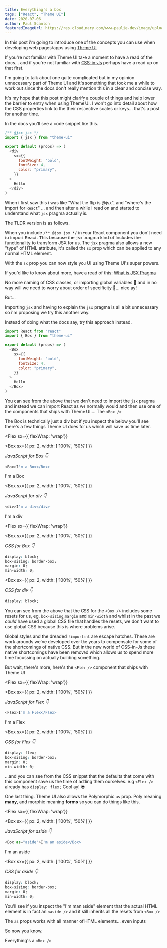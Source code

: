 ```yaml
---
title: Everything's a box
tags: ["React", "Theme UI"]
date: 2020-07-06
author: Paul Scanlon
featuredImageUrl: https://res.cloudinary.com/www-paulie-dev/image/upload/v1595915607/paulie.dev/2020/07/everythings-a-box_vrnzgx.jpg
---
```


In this post i'm going to introduce one of the concepts you can use when developing web pages/apps using [Theme UI](https://theme-ui.com/)

If you're not familiar with Theme UI take a moment to have a read of the docs... and if you're not familiar with [CSS-in-Js](https://medium.com/dailyjs/what-is-actually-css-in-js-f2f529a2757) perhaps have a read up on that first.

I'm going to talk about one quite complicated but in my opinion unnecessary part of Theme UI and it's something that took me a while to work out since the docs don't really mention this in a clear and concise way.

It's my hope that this post might clarify a couple of things and help lower the barrier to entry when using Theme UI. I won't go into detail about how the CSS properties link to the their respective scales or keys... that's a post for another time.

In the docs you'll see a code snippet like this.

```javascript
/** @jsx jsx */
import { jsx } from "theme-ui"

export default (props) => (
  <div
    sx={{
      fontWeight: "bold",
      fontSize: 4,
      color: "primary",
    }}
  >
    Hello
  </div>
)
```

When i first saw this i was like "What the flip is @jsx", and "where's the import for `React`" ... and then after a while i read on and started to understand what `jsx` pragma actually is.

The TLDR version is as follows.

When you include `/** @jsx jsx */` in your React component you don't need to import React. This because the `jsx` pragma kind of includes the functionality to transform JSX for us. The `jsx` pragma also allows a new "type" of HTML attribute, it's called the `sx` prop which can be applied to any normal HTML element.

With the `sx` prop you can now style you UI using Theme UI's super powers.

If you'd like to know about more, have a read of this: [What is JSX Pragma](https://www.gatsbyjs.org/blog/2019-08-02-what-is-jsx-pragma/)

No more naming of CSS classes, or importing global variables 🤢 and in no way will we need to worry about order of specificity 🙌... nice ay!

But...

Importing `jsx` and having to explain the `jsx` pragma is all a bit unnecessary so i'm proposing we try this another way.

Instead of doing what the docs say, try this approach instead.

```javascript
import React from "react"
import { Box } from "theme-ui"

export default (props) => (
  <Box
    sx={{
      fontWeight: "bold",
      fontSize: 4,
      color: "primary",
    }}
  >
    Hello
  </Box>
)
```

You can see from the above that we don't need to import the `jsx` pragma and instead we can import React as we normally would and then use one of the components that ships with Theme UI.... The `<Box />`

The Box is technically just a div but if you inspect the below you'll see there's a few things Theme UI does for us which will save us time later.

<Flex
sx={{ flexWrap: 'wrap'}}
>
<Box
  sx={{
    px: 2,
    width: ['100%', '50%']
  }}
>

_JavaScript for Box 👇_

```javascript
<Box>I'm a Box</Box>
```

<Box>I'm a Box</Box>
</Box>

<Box
  sx={{
    px: 2,
    width: ['100%', '50%']
  }}
>

_JavaScript for div 👇_

```javascript
<div>I'm a div</div>
```

<div>I'm a div</div>
</Box>

</Flex>

<Flex
sx={{ flexWrap: 'wrap'}}
>
<Box
  sx={{
    px: 2,
    width: ['100%', '50%']
  }}
>

_CSS for Box 👇_

```css
display: block;
box-sizing: border-box;
margin: 0;
min-width: 0;
```

</Box>

<Box
  sx={{
    px: 2,
    width: ['100%', '50%']
  }}
>

_CSS for div 👇_

```css
display: block;
```

</Box>

</Flex>

You can see from the above that the CSS for the `<Box />` includes some resets for us, eg. `box-sizing`,`margin` and `min-width` and whilst in the past we _could_ have used a global CSS file that handles the resets, we don't want to use global CSS because this is where problems arise.

Global styles and the dreaded `!important` are escape hatches. These are work arounds we've developed over the years to compensate for some of the shortcomings of native CSS. But in the new world of CSS-in-Js these native shortcomings have been removed which allows us to spend more time focussing on actually building something.

But wait, there's more, here's the `<Flex />` component that ships with Theme UI

<Flex
sx={{ flexWrap: 'wrap'}}
>
<Box
  sx={{
    px: 2,
    width: ['100%', '50%']
  }}
>

_JavaScript for Flex 👇_

```javascript
<Flex>I'm a Flex</Flex>
```

<Flex>I'm a Flex</Flex>
</Box>

<Box
  sx={{
    px: 2,
    width: ['100%', '50%']
  }}
>

_CSS for Flex 👇_

```css
display: flex;
box-sizing: border-box;
margin: 0;
min-width: 0;
```

</Box>
</Flex>

...and you can see from the CSS snippet that the defaults that come with this component save us the time of adding them ourselves. e.g `<Flex />` already has `display: flex;` Cool ay! 😎

One last thing. Theme UI also allows the Polymorphic `as` prop. Poly meaning **many**, and morphic meaning **forms** so you can do things like this.

<Flex
sx={{ flexWrap: 'wrap'}}
>
<Box
  sx={{
    px: 2,
    width: ['100%', '50%']
  }}
>

_JavaScript for aside 👇_

```javascript
<Box as="aside">I'm an aside</Box>
```

<Box as='aside'>I'm an aside</Box>
</Box>

<Box
  sx={{
    px: 2,
    width: ['100%', '50%']
  }}
>

_CSS for aside 👇_

```css
display: block;
box-sizing: border-box;
margin: 0;
min-width: 0;
```

</Box>
</Flex>

You'll see if you inspect the "I'm man aside" element that the actual HTML element is in fact an `<aside />` and it still inherits all the resets from `<Box />`

The `as` props works with all manner of HTML elements... even inputs <Box as='input' placeholder="I'm an input"/>

So now you know.

Everything's a `<Box />`
